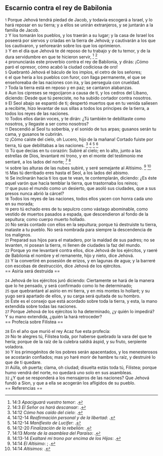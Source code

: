 == Escarnio contra el rey de Babilonia ==

{{anchor|1}} <small>1</small> Porque Jehová tendrá piedad de Jacob, y todavía escogerá a Israel, y lo hará reposar en su tierra; y a ellos se unirán extranjeros, y se juntarán a la familia de Jacob.<br>
{{anchor|2}} <small>2</small> Y los tomarán los pueblos, y los traerán a su lugar; y la casa de Israel los poseerá por siervos y criadas en la tierra de Jehová; y cautivarán a los que los cautivaron, y señorearán sobre los que los oprimieron.<br>
{{anchor|3}} <small>3</small> Y en el día que Jehová te dé reposo de tu trabajo y de tu temor, y de la dura servidumbre en que te hicieron servir, <ref>14:3 ''Apaciguará vuestro temor'': {{lib|LU|131|2|6}}.</ref> <ref>14:3 ''El Señor os hará descansar'': {{lib|LU|97|5|2}}.</ref><br>
{{anchor|4}} <small>4</small> pronunciarás este proverbio contra el rey de Babilonia, y dirás: ¡Cómo paró el opresor, cómo acabó la ciudad codiciosa de oro!<br>
{{anchor|5}} <small>5</small> Quebrantó Jehová el báculo de los impíos, el cetro de los señores;<br>
{{anchor|6}} <small>6</small> el que hería a los pueblos con furor, con llaga permanente, el que se enseñoreaba de las naciones con ira, y las perseguía con crueldad.<br>
{{anchor|7}} <small>7</small> Toda la tierra está en reposo y en paz; se cantaron alabanzas.<br>
{{anchor|8}} <small>8</small> Aun los cipreses se regocijaron a causa de ti, y los cedros del Líbano, diciendo: Desde que tú pereciste, no ha subido cortador contra nosotros.<br>
{{anchor|9}} <small>9</small> El Seol abajo se espantó de ti; despertó muertos que en tu venida saliesen a recibirte, hizo levantar de sus sillas a todos los príncipes de la tierra, a todos los reyes de las naciones.<br>
{{anchor|10}} <small>10</small> Todos ellos darán voces, y te dirán: ¿Tú también te debilitaste como nosotros, y llegaste a ser como nosotros?<br>
{{anchor|11}} <small>11</small> Descendió al Seol tu soberbia, y el sonido de tus arpas; gusanos serán tu cama, y gusanos te cubrirán.<br>
{{anchor|12}} <small>12</small> ¡Cómo caíste del cielo, oh Lucero, hijo de la mañana! Cortado fuiste por tierra, tú que debilitabas a las naciones. <ref>14:12 ''Cómo has caído del cielo'': {{lib|LU|53|1|3}}.</ref> <ref>14:12-14 ''Reafirmación personal y de la libertad'': {{lib|LU|53|2|2}}.</ref> <ref>14:12-14 ''Manifiesto de Lucifer'': {{lib|LU|53|3|1}}.</ref> <ref>14:12-20 ''Finalización de la rebelión'': {{lib|LU|120|2|2}}.</ref><br>
{{anchor|13}} <small>13</small> Tú que decías en tu corazón: Subiré al cielo; en lo alto, junto a las estrellas de Dios, levantaré mi trono, y en el monte del testimonio me sentaré, a los lados del norte; <ref>14:13 ''Monte de la asamblea del Paraíso'': {{lib|LU|43|4|5}}.</ref> <ref>14:13-14 ''Exaltaré mi trono por encima de los Hijos'': {{lib|LU|43|4|6}}.</ref><br>
{{anchor|14}} <small>14</small> sobre las alturas de las nubes subiré, y seré semejante al Altísimo. <ref>14:14 ''El Altísimo'': {{lib|LU|93|2|3}}; {{lib|LU|93|3|2}}.</ref> <ref>14:14 ''Altísimos'': {{lib|LU|43|3|1}}.</ref><br>
{{anchor|15}} <small>15</small> Mas tú derribado eres hasta el Seol, a los lados del abismo.<br>
{{anchor|16}} <small>16</small> Se inclinarán hacia ti los que te vean, te contemplarán, diciendo: ¿Es éste aquel varón que hacía temblar la tierra, que trastornaba los reinos;<br>
{{anchor|17}} <small>17</small> que puso el mundo como un desierto, que asoló sus ciudades, que a sus presos nunca abrió la cárcel?<br>
{{anchor|18}} <small>18</small> Todos los reyes de las naciones, todos ellos yacen con honra cada uno en su morada;<br>
{{anchor|19}} <small>19</small> pero tú echado eres de tu sepulcro como vástago abominable, como vestido de muertos pasados a espada, que descendieron al fondo de la sepultura; como cuerpo muerto hollado.<br>
{{anchor|20}} <small>20</small> No serás contado con ellos en la sepultura; porque tú destruiste tu tierra, mataste a tu pueblo. No será nombrada para siempre la descendencia de los malignos.<br>
{{anchor|21}} <small>21</small> Preparad sus hijos para el matadero, por la maldad de sus padres; no se levanten, ni posean la tierra, ni llenen de ciudades la faz del mundo.<br>
{{anchor|22}} <small>22</small> Porque yo me levantaré contra ellos, dice Jehová de los ejércitos, y raeré de Babilonia el nombre y el remanente, hijo y nieto, dice Jehová.<br>
{{anchor|23}} <small>23</small> Y la convertiré en posesión de erizos, y en lagunas de agua; y la barreré con escobas de destrucción, dice Jehová de los ejércitos.<br>
== Asiria será destruida ==

{{anchor|24}} <small>24</small> Jehová de los ejércitos juró diciendo: Ciertamente se hará de la manera que lo he pensado, y será confirmado como lo he determinado;<br>
{{anchor|25}} <small>25</small> que quebrantaré al asirio en mi tierra, y en mis montes lo hollaré; y su yugo será apartado de ellos, y su carga será quitada de su hombro.<br>
{{anchor|26}} <small>26</small> Este es el consejo que está acordado sobre toda la tierra, y esta, la mano extendida sobre todas las naciones.<br>
{{anchor|27}} <small>27</small> Porque Jehová de los ejércitos lo ha determinado, ¿y quién lo impedirá? Y su mano extendida, ¿quién la hará retroceder?<br>
== Profecía sobre Filistea ==

{{anchor|28}} <small>28</small> En el año que murió el rey Acaz fue esta profecía:<br>
{{anchor|29}} <small>29</small> No te alegres tú, Filistea toda, por haberse quebrado la vara del que te hería; porque de la raíz de la culebra saldrá áspid, y su fruto, serpiente voladora.<br>
{{anchor|30}} <small>30</small> Y los primogénitos de los pobres serán apacentados, y los menesterosos se acostarán confiados; mas yo haré morir de hambre tu raíz, y destruiré lo que de ti quedare.<br>
{{anchor|31}} <small>31</small> Aúlla, oh puerta; clama, oh ciudad; disuelta estás toda tú, Filistea; porque humo vendrá del norte, no quedará uno solo en sus asambleas.<br>
{{anchor|32}} <small>32</small> ¿Y qué se responderá a los mensajeros de las naciones? Que Jehová fundó a Sion, y que a ella se acogerán los afligidos de su pueblo.<br>
== Referencias ==

<references />
